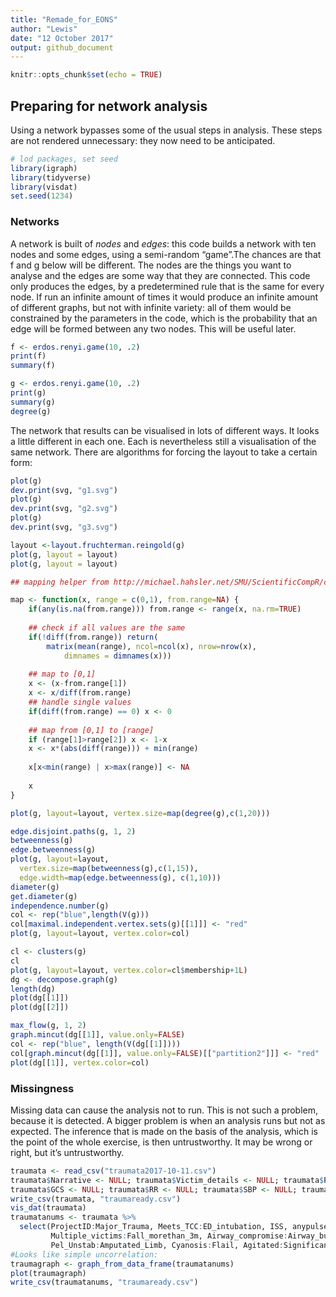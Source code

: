 ```yaml
---
title: "Remade_for_EONS"
author: "Lewis"
date: "12 October 2017"
output: github_document
---
```


```r
knitr::opts_chunk$set(echo = TRUE)
```

## Preparing for network analysis

Using a network bypasses some of the usual steps in analysis. These steps are not rendered unnecessary: they now need to be anticipated.
```r
# lod packages, set seed
library(igraph)
library(tidyverse)
library(visdat)
set.seed(1234)
```



### Networks

A network is built of *nodes* and *edges*: this code builds a network with ten nodes and some edges, using a semi-random "game".The chances are that f and g below will be different.  The nodes are the things you want to analyse and the edges are some way that they are connected.  This code only produces the edges, by a predetermined rule that is the same for every node.  If run an infinite amount of times it would produce an infinite amount of different graphs, but not with infinite variety: all of them would be constrained by the parameters in the code, which is the probability that an edge will be formed between any two nodes.  This will be useful later.


```r
f <- erdos.renyi.game(10, .2)
print(f)
summary(f)

g <- erdos.renyi.game(10, .2)
print(g)
summary(g)
degree(g)
```

The network that results can be visualised in lots of different ways.  It looks a little different in each one.  Each is nevertheless still a visualisation of the same network.  There are algorithms for forcing the layout to take a certain form: 

```r
plot(g)
dev.print(svg, "g1.svg")
plot(g)
dev.print(svg, "g2.svg")
plot(g)
dev.print(svg, "g3.svg")

layout <-layout.fruchterman.reingold(g)
plot(g, layout = layout)
plot(g, layout = layout)

## mapping helper from http://michael.hahsler.net/SMU/ScientificCompR/code/map.R

map <- function(x, range = c(0,1), from.range=NA) {
    if(any(is.na(from.range))) from.range <- range(x, na.rm=TRUE)
    
    ## check if all values are the same
    if(!diff(from.range)) return(
	    matrix(mean(range), ncol=ncol(x), nrow=nrow(x), 
		    dimnames = dimnames(x)))
    
    ## map to [0,1]
    x <- (x-from.range[1])
    x <- x/diff(from.range)
    ## handle single values
    if(diff(from.range) == 0) x <- 0 
    
    ## map from [0,1] to [range]
    if (range[1]>range[2]) x <- 1-x
    x <- x*(abs(diff(range))) + min(range)
    
    x[x<min(range) | x>max(range)] <- NA
    
    x
}

plot(g, layout=layout, vertex.size=map(degree(g),c(1,20)))

edge.disjoint.paths(g, 1, 2)
betweenness(g)
edge.betweenness(g)
plot(g, layout=layout,
  vertex.size=map(betweenness(g),c(1,15)),
  edge.width=map(edge.betweenness(g), c(1,10)))
diameter(g)
get.diameter(g)
independence.number(g)
col <- rep("blue",length(V(g)))
col[maximal.independent.vertex.sets(g)[[1]]] <- "red"
plot(g, layout=layout, vertex.color=col)

cl <- clusters(g)
cl
plot(g, layout=layout, vertex.color=cl$membership+1L)
dg <- decompose.graph(g)
length(dg)
plot(dg[[1]])
plot(dg[[2]])

max_flow(g, 1, 2)
graph.mincut(dg[[1]], value.only=FALSE)
col <- rep("blue", length(V(dg[[1]])))
col[graph.mincut(dg[[1]], value.only=FALSE)[["partition2"]]] <- "red"
plot(dg[[1]], vertex.color=col)
```

### Missingness

Missing data can cause the analysis not to run.  This is not such a problem, because it is detected.  A bigger problem is when an analysis runs but not as expected.  The inference that is made on the basis of the analysis, which is the point of the whole exercise, is then untrustworthy.  It may be wrong or right, but it's untrustworthy.

```r
traumata <- read_csv("traumata2017-10-11.csv")
traumata$Narrative <- NULL; traumata$Victim_details <- NULL; traumata$Pulse <- NULL;
traumata$GCS <- NULL; traumata$RR <- NULL; traumata$SBP <- NULL; traumata$SaO2 <- NULL
write_csv(traumata, "traumaready.csv")
vis_dat(traumata)
traumatanums <- traumata %>% 
  select(ProjectID:Major_Trauma, Meets_TCC:ED_intubation, ISS, anypulse:anyGCS,
         Multiple_victims:Fall_morethan_3m, Airway_compromise:Airway_burns,
         Pel_Unstab:Amputated_Limb, Cyanosis:Flail, Agitated:Significant_multiple_injury)
#Looks like simple uncorrelation:
traumagraph <- graph_from_data_frame(traumatanums)
plot(traumagraph)
write_csv(traumatanums, "traumaready.csv")
```